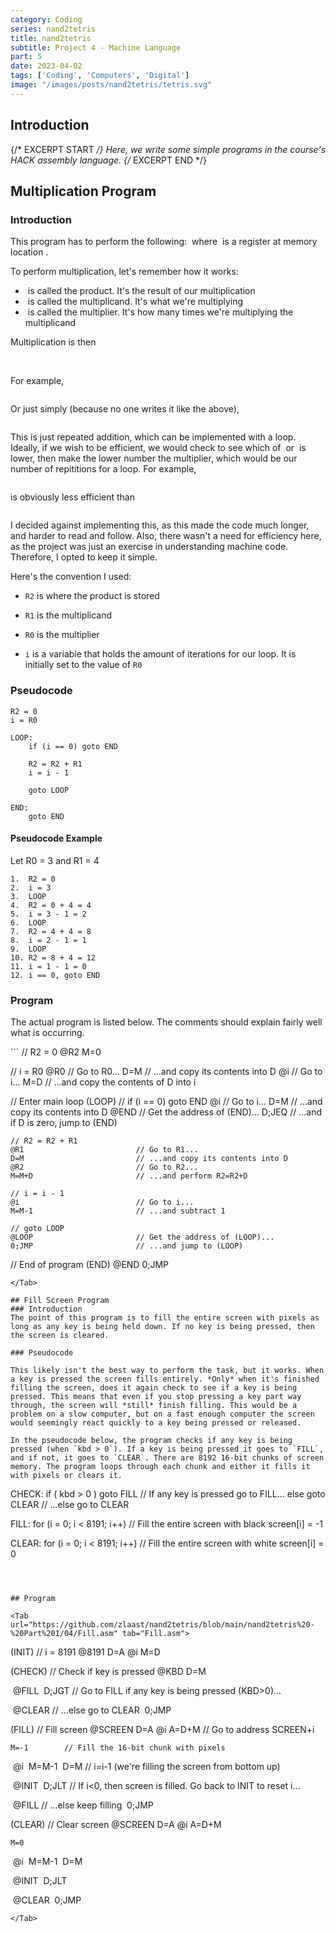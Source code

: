 ```yaml
---
category: Coding
series: nand2tetris
title: nand2tetris
subtitle: Project 4 - Machine Language
part: 5
date: 2023-04-02
tags: ['Coding', 'Computers', 'Digital']
image: "/images/posts/nand2tetris/tetris.svg"
---
```


## Introduction

{/* EXCERPT START */}
Here, we write some simple programs in the course's HACK assembly language.
{/* EXCERPT END */}

## Multiplication Program

### Introduction

This program has to perform the following: <Math eqn=" R_2 = R_1 \times R_0 " /> where <Math eqn=" R_n " /> is a register at memory location <Math eqn=" n " />.

To perform multiplication, let's remember how it works:

- <Math eqn=" R_2 " /> is called the product. It's the result of our multiplication
- <Math eqn=" R_1 " /> is called the multiplicand. It's what we're multiplying
- <Math eqn=" R_0 " /> is called the multiplier. It's how many times we're multiplying the multiplicand

Multiplication is then

<Math inline="false" eqn=" R_2 = R_1 \times R_0 "/>
<Math inline="false" eqn=" R_2 = R_{1,1} + R_{1,2} + R_{1,3} + \cdots + R_{1, R_0} "/>

For example,

<Math inline="false" eqn=" 7 \times 4 = 7_1 + 7_2 + 7_3 + 7_4 "/>

Or just simply (because no one writes it like the above),

<Math inline="false" eqn=" 7 \times 4 = 7 + 7 + 7 + 7 "/>

This is just repeated addition, which can be implemented with a loop. Ideally, if we wish to be efficient, we would check to see which of <Math eqn=" R_1 " /> or <Math eqn=" R_2 " /> is lower, then make the lower number the multiplier, which would be our number of repititions for a loop. For example,

<Math inline="false" eqn=" 3 \times 4000 = 3 + 3 + 3 + 3 + \ldots "/>

is obviously less efficient than

<Math inline="false" eqn=" 4000 \times 3 = 4000 + 4000 + 4000 "/>

I decided against implementing this, as this made the code much longer, and harder to read and follow. Also, there wasn't a need for efficiency here, as the project was just an exercise in understanding machine code. Therefore, I opted to keep it simple.

Here's the convention I used:

- `R2` is where the product is stored

- `R1` is the multiplicand
- `R0` is the multiplier
- `i` is a variable that holds the amount of iterations for our loop. It is initially set to the value of `R0`

### Pseudocode
```
R2 = 0
i = R0

LOOP:
    if (i == 0) goto END

    R2 = R2 + R1
    i = i - 1

    goto LOOP

END:
    goto END
```

#### Pseudocode Example

Let R0 = 3 and R1 = 4

```
1.  R2 = 0
2.  i = 3
3.  LOOP
4.  R2 = 0 + 4 = 4
5.  i = 3 - 1 = 2
6.  LOOP
7.  R2 = 4 + 4 = 8
8.  i = 2 - 1 = 1
9.  LOOP
10. R2 = 8 + 4 = 12
11. i = 1 - 1 = 0
12. i == 0, goto END
```

### Program

The actual program is listed below. The comments should explain fairly well what is occurring.

<Tab url="https://github.com/zlaast/nand2tetris/blob/main/nand2tetris%20-%20Part%201/04/Mult.asm" tab="Mult.asm">
```
// R2 = 0
@R2
M=0

// i = R0
@R0                             // Go to R0...
D=M                             // ...and copy its contents into D
@i                              // Go to i...
M=D                             // ...and copy the contents of D into i

// Enter main loop
(LOOP)
    // if (i == 0) goto END
    @i                          // Go to i...
    D=M                         // ...and copy its contents into D
    @END                        // Get the address of (END)...
    D;JEQ                       // ...and if D is zero, jump to (END)

    // R2 = R2 + R1
    @R1                         // Go to R1...
    D=M                         // ...and copy its contents into D
    @R2                         // Go to R2...
    M=M+D                       // ...and perform R2=R2+D

    // i = i - 1
    @i                          // Go to i...
    M=M-1                       // ...and subtract 1

    // goto LOOP
    @LOOP                       // Get the address of (LOOP)...
    0;JMP                       // ...and jump to (LOOP)

// End of program
(END)
    @END
    0;JMP
```
</Tab>

## Fill Screen Program
### Introduction
The point of this program is to fill the entire screen with pixels as long as any key is being held down. If no key is being pressed, then the screen is cleared.

### Pseudocode

This likely isn't the best way to perform the task, but it works. When a key is pressed the screen fills entirely. *Only* when it's finished filling the screen, does it again check to see if a key is being pressed. This means that even if you stop pressing a key part way through, the screen will *still* finish filling. This would be a problem on a slow computer, but on a fast enough computer the screen would seemingly react quickly to a key being pressed or released.

In the pseudocode below, the program checks if any key is being pressed (when `kbd > 0`). If a key is being pressed it goes to `FILL`, and if not, it goes to `CLEAR`. There are 8192 16-bit chunks of screen memory. The program loops through each chunk and either it fills it with pixels or clears it.

```
CHECK:
    if ( kbd > 0 ) goto FILL            // If any key is pressed go to FILL...
    else goto CLEAR                     // ...else go to CLEAR

FILL:
    for (i = 0; i < 8191; i++)          // Fill the entire screen with black
        screen[i] = -1

CLEAR:
    for (i = 0; i < 8191; i++)          // Fill the entire screen with white
        screen[i] = 0
```



## Program

<Tab url="https://github.com/zlaast/nand2tetris/blob/main/nand2tetris%20-%20Part%201/04/Fill.asm" tab="Fill.asm">

```
(INIT)          // i = 8191
    @8191
    D=A
    @i
    M=D         

(CHECK)         // Check if key is pressed
    @KBD
    D=M

​	@FILL
​	D;JGT       // Go to FILL if any key is being pressed (KBD>0)...

​	@CLEAR      // ...else go to CLEAR
​	0;JMP

(FILL)          // Fill screen
    @SCREEN
    D=A
    @i
    A=D+M       // Go to address SCREEN+i

	M=-1        // Fill the 16-bit chunk with pixels

​	@i
​	M=M-1
​	D=M         // i=i-1 (we're filling the screen from bottom up)

​	@INIT
​	D;JLT       // If i<0, then screen is filled. Go back to INIT to reset i...

​	@FILL       // ...else keep filling
​	0;JMP

(CLEAR)         // Clear screen
    @SCREEN
    D=A
    @i
    A=D+M

	M=0

​	@i
​	M=M-1
​	D=M

​	@INIT
​	D;JLT

​	@CLEAR
​	0;JMP
```
</Tab>